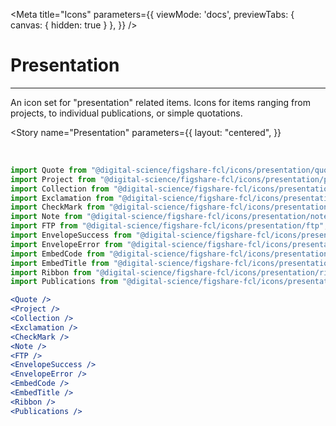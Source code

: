 

<Meta 
  title="Icons"
  parameters={{
    viewMode: 'docs',
    previewTabs: { 
      canvas: { hidden: true } 
     },
  }}
/>

# Presentation
---

An icon set for "presentation" related items. Icons for items ranging from projects, to individual publications, or simple quotations. 


<Story 
  name="Presentation"
  parameters={{
    layout: "centered",
  }}
>
  <Quote className={styles.icon} />
  <Project className={styles.icon} />
  <Collection className={styles.icon} />
  <Exclamation className={styles.icon} />
  <CheckMark className={styles.icon} />
  <Note className={styles.icon} />
  <FTP className={styles.icon} />
  <br />
  <EnvelopeSuccess className={styles.icon} />
  <EnvelopeError className={styles.icon} />
  <EmbedCode className={styles.icon} />
  <EmbedTitle className={styles.icon} />
  <Ribbon className={styles.icon} />
  <Publications className={styles.icon} />
</Story>

```jsx
import Quote from "@digital-science/figshare-fcl/icons/presentation/quote";
import Project from "@digital-science/figshare-fcl/icons/presentation/project";
import Collection from "@digital-science/figshare-fcl/icons/presentation/collection";
import Exclamation from "@digital-science/figshare-fcl/icons/presentation/exclamation";
import CheckMark from "@digital-science/figshare-fcl/icons/presentation/checkMark";
import Note from "@digital-science/figshare-fcl/icons/presentation/note";
import FTP from "@digital-science/figshare-fcl/icons/presentation/ftp";
import EnvelopeSuccess from "@digital-science/figshare-fcl/icons/presentation/envelopeSuccess";
import EnvelopeError from "@digital-science/figshare-fcl/icons/presentation/envelopeError";
import EmbedCode from "@digital-science/figshare-fcl/icons/presentation/embedCode";
import EmbedTitle from "@digital-science/figshare-fcl/icons/presentation/embedTitle";
import Ribbon from "@digital-science/figshare-fcl/icons/presentation/ribbon";
import Publications from "@digital-science/figshare-fcl/icons/presentation/publications";

<Quote />
<Project />
<Collection />
<Exclamation />
<CheckMark />
<Note />
<FTP />
<EnvelopeSuccess />
<EnvelopeError />
<EmbedCode />
<EmbedTitle />
<Ribbon />
<Publications />
```
